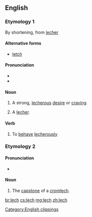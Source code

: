 {{also|Lech}}
==English==
{{wikipedia}}
===Etymology 1===
By shortening, from [[lecher]]

====Alternative forms====
* [[letch]]

====Pronunciation====
* {{rhymes|ɛtʃ|lang=en}}
* {{rhymes|ɛk|lang=en}}

====Noun====
{{en-noun|es}}

# {{context|slang|lang=en}} A strong, [[lecherous]] [[desire]] or [[craving]].
# {{context|slang|lang=en}} A [[lecher]].

====Verb====
{{en-verb|es}}

# {{context|slang|lang=en}} To [[behave]] [[lecherously]]

[[Category:English clippings]]

===Etymology 2===
{{etyl|cy|en}} {{term|llech||slate, slab|lang=cy}}

====Pronunciation====
* {{IPA|/lɛk/|lang=en}}

====Noun====
{{en-noun}}
# The [[capstone]]  of a [[cromlech]].

[[br:lech]]
[[cs:lech]]
[[mg:lech]]
[[zh:lech]]